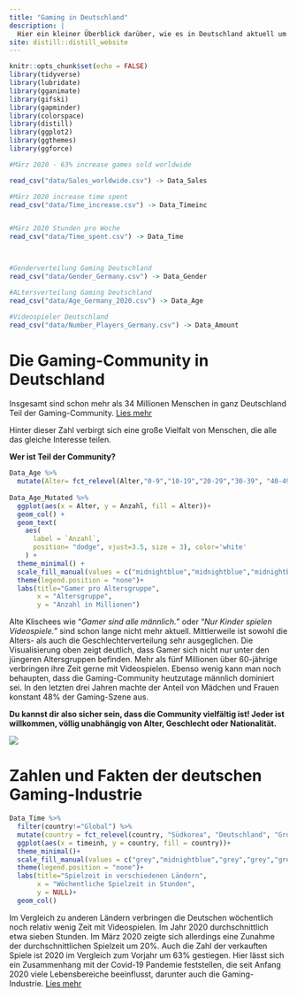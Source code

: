 ```yaml
---
title: "Gaming in Deutschland"
description: |
  Hier ein kleiner Überblick darüber, wie es in Deutschland aktuell um Gaming steht:
site: distill::distill_website
---
```


```r
knitr::opts_chunk$set(echo = FALSE)
library(tidyverse)
library(lubridate)
library(gganimate)
library(gifski)
library(gapminder)
library(colorspace)
library(distill)
library(ggplot2)
library(ggthemes)
library(ggforce)
```

```r
#März 2020 - 63% increase games sold worldwide

read_csv("data/Sales_worldwide.csv") -> Data_Sales

#März 2020 increase time spent
read_csv("data/Time_increase.csv") -> Data_Timeinc


#März 2020 Stunden pro Woche
read_csv("data/Time_spent.csv") -> Data_Time



#Genderverteilung Gaming Deutschland
read_csv("data/Gender_Germany.csv") -> Data_Gender

#ALtersverteilung Gaming Deutschland
read_csv("data/Age_Germany_2020.csv") -> Data_Age

#Videospieler Deutschland
read_csv("data/Number_Players_Germany.csv") -> Data_Amount

```

# Die Gaming-Community in Deutschland

Insgesamt sind schon mehr als 34 Millionen Menschen in ganz Deutschland Teil der Gaming-Community. 
[Lies mehr](https://www.game.de/immer-mehr-menschen-ab-60-jahren-spielen-games/) \n


Hinter dieser Zahl verbirgt sich eine große Vielfalt von Menschen, die alle das gleiche Interesse teilen. \n

**Wer ist Teil der Community?**

```r


Data_Age %>%
  mutate(Alter= fct_relevel(Alter,"0-9","10-19","20-29","30-39", "40-49", "50-59","60+")) -> Data_Age_Mutated
  
Data_Age_Mutated %>%
  ggplot(aes(x = Alter, y = Anzahl, fill = Alter))+
  geom_col() +
  geom_text( 
    aes(
      label = `Anzahl`,
      position= "dodge", vjust=3.5, size = 3), color='white'
    ) +
  theme_minimal() +
  scale_fill_manual(values = c("midnightblue","midnightblue","midnightblue","midnightblue","midnightblue","midnightblue","midnightblue"))+
  theme(legend.position = "none")+
  labs(title="Gamer pro Altersgruppe",
       x = "Altersgruppe",
       y = "Anzahl in Millionen")
```

Alte Klischees wie "*Gamer sind alle männlich.*" oder "*Nur Kinder spielen Videospiele.*" sind schon lange nicht mehr aktuell. Mittlerweile ist sowohl die Alters- als auch die Geschlechterverteilung sehr ausgeglichen. Die Visualisierung oben zeigt deutlich, dass Gamer sich nicht nur unter den jüngeren Altersgruppen befinden. Mehr als fünf Millionen über 60-jährige verbringen ihre Zeit gerne mit Videospielen. 
Ebenso wenig kann man noch behaupten, dass die Gaming-Community heutzutage männlich dominiert sei. In den letzten drei Jahren machte der Anteil von Mädchen und Frauen konstant 48% der Gaming-Szene aus.

**Du kannst dir also sicher sein, dass die Community vielfältig ist! Jeder ist willkommen, völlig unabhängig von Alter, Geschlecht oder Nationalität.**

![](images/GD-Foto-Blog.jpg)

# Zahlen und Fakten der deutschen Gaming-Industrie
```r
Data_Time %>%
  filter(country!="Global") %>%
  mutate(country = fct_relevel(country, "Südkorea", "Deutschland", "Großbritannien", "USA", "Indonesien", "Indien", "Vietnam", "China")) %>%
  ggplot(aes(x = timeinh, y = country, fill = country))+
  theme_minimal()+
  scale_fill_manual(values = c("grey","midnightblue","grey","grey","grey","grey","grey", "grey"))+
  theme(legend.position = "none")+
  labs(title="Spielzeit in verschiedenen Ländern",
       x = "Wöchentliche Spielzeit in Stunden",
       y = NULL)+
  geom_col()
```
Im Vergleich zu anderen Ländern verbringen die Deutschen wöchentlich noch relativ wenig Zeit mit Videospielen. Im Jahr 2020 durchschnittlich etwa sieben Stunden.
Im März 2020 zeigte sich allerdings eine Zunahme der durchschnittlichen Spielzeit um 20%.
Auch die Zahl der verkauften Spiele ist 2020 im Vergleich zum Vorjahr um 63% gestiegen. Hier lässt sich ein Zusammenhang mit der Covid-19 Pandemie feststellen, die seit Anfang 2020 viele Lebensbereiche beeinflusst, darunter auch die Gaming-Industrie. [Lies mehr](https://pro-gamer.netlify.app/Covid19_und_Gaming)
